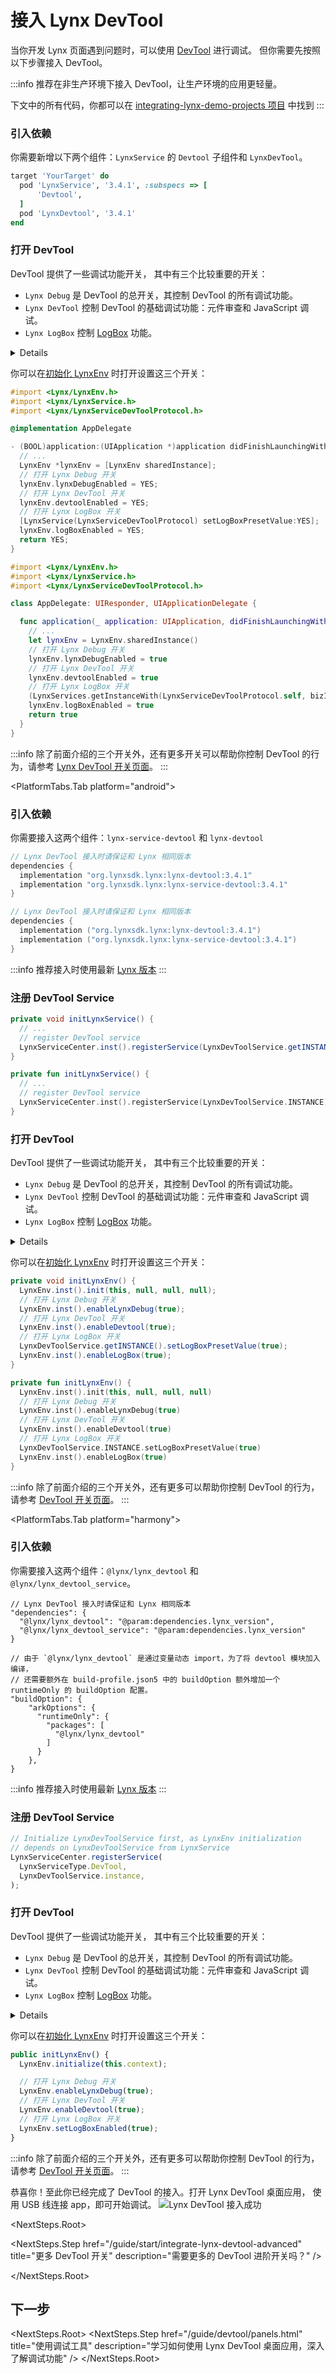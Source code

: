 
# 接入 Lynx DevTool

当你开发 Lynx 页面遇到问题时，可以使用 [DevTool](/guide/devtool/panels.mdx) 进行调试。
但你需要先按照以下步骤接入 DevTool。

:::info
推荐在非生产环境下接入 DevTool，让生产环境的应用更轻量。

下文中的所有代码，你都可以在 [integrating-lynx-demo-projects 项目](https://github.com/lynx-family/integrating-lynx-demo-projects/tree/main) 中找到
:::

<PlatformTabs queryKey="platform">
<PlatformTabs.Tab platform="ios">

<Steps>

### 引入依赖

你需要新增以下两个组件：`LynxService` 的 `Devtool` 子组件和 `LynxDevTool`。

```ruby title="Podfile" {8,11}
target 'YourTarget' do
  pod 'LynxService', '3.4.1', :subspecs => [
      'Devtool',
  ]
  pod 'LynxDevtool', '3.4.1'
end
```

### 打开 DevTool

DevTool 提供了一些调试功能开关，
其中有三个比较重要的开关：

- `Lynx Debug` 是 DevTool 的总开关，其控制 DevTool 的所有调试功能。
- `Lynx DevTool` 控制 DevTool 的基础调试功能：元件审查和 JavaScript 调试。
- `Lynx LogBox` 控制 [LogBox](/guide/devtool/handle-errors.html) 功能。

<Details title="这三个开关均默认关闭，需要主动打开">

- 打开 `Lynx Debug` 后，`Lynx DevTool` 和 `Lynx LogBox` 开关才能够生效
- 使用 DevTool 桌面应用调试 Lynx 页面时，需要打开 `Lynx DevTool` 开关
- LogBox 可以帮助你快速发现问题

</Details>

你可以在[初始化 LynxEnv](/guide/start/integrate-with-existing-apps.html#lynxenv-初始化) 时打开设置这三个开关：

<Tabs groupId='integrating-lynx-with-existing-app-ios'>
<Tab label="Objective-C">

```objective-c title=AppDelegate.m {9-16}
#import <Lynx/LynxEnv.h>
#import <Lynx/LynxService.h>
#import <Lynx/LynxServiceDevToolProtocol.h>

@implementation AppDelegate

- (BOOL)application:(UIApplication *)application didFinishLaunchingWithOptions:(NSDictionary *)launchOptions {
  // ...
  LynxEnv *lynxEnv = [LynxEnv sharedInstance];
  // 打开 Lynx Debug 开关
  lynxEnv.lynxDebugEnabled = YES;
  // 打开 Lynx DevTool 开关
  lynxEnv.devtoolEnabled = YES;
  // 打开 Lynx LogBox 开关
  [LynxService(LynxServiceDevToolProtocol) setLogBoxPresetValue:YES];
  lynxEnv.logBoxEnabled = YES;
  return YES;
}
```

</Tab>
<Tab label="Swift">

```objective-c title="YourTarget-Bridging-Header.h"
#import <Lynx/LynxEnv.h>
#import <Lynx/LynxService.h>
#import <Lynx/LynxServiceDevToolProtocol.h>
```

```swift title=AppDelegate.swift {5-12}
class AppDelegate: UIResponder, UIApplicationDelegate {

  func application(_ application: UIApplication, didFinishLaunchingWithOptions launchOptions: [UIApplication.LaunchOptionsKey: Any]?) -> Bool {
    // ...
    let lynxEnv = LynxEnv.sharedInstance()
    // 打开 Lynx Debug 开关
    lynxEnv.lynxDebugEnabled = true
    // 打开 Lynx DevTool 开关
    lynxEnv.devtoolEnabled = true
    // 打开 Lynx LogBox 开关
    (LynxServices.getInstanceWith(LynxServiceDevToolProtocol.self, bizID: DEFAULT_LYNX_SERVICE) as? LynxServiceDevToolProtocol)?.logBoxPresetValue = true
    lynxEnv.logBoxEnabled = true
    return true
  }
}
```

</Tab>
</Tabs>

:::info
除了前面介绍的三个开关外，还有更多开关可以帮助你控制 DevTool 的行为，请参考 [Lynx DevTool 开关页面](/guide/start/integrate-lynx-devtool-advanced.html#debugging-devtool-switch)。
:::

 </Steps>
</PlatformTabs.Tab>

<PlatformTabs.Tab platform="android">
  <Steps>
### 引入依赖

你需要接入这两个组件：`lynx-service-devtool` 和 `lynx-devtool`

<Tabs groupId='impl-android'>
<Tab label="build.gradle">

```groovy
// Lynx DevTool 接入时请保证和 Lynx 相同版本
dependencies {
  implementation "org.lynxsdk.lynx:lynx-devtool:3.4.1"
  implementation "org.lynxsdk.lynx:lynx-service-devtool:3.4.1"
}
```

</Tab>
<Tab label="build.gradle.kts">

```kotlin
// Lynx DevTool 接入时请保证和 Lynx 相同版本
dependencies {
  implementation ("org.lynxsdk.lynx:lynx-devtool:3.4.1")
  implementation ("org.lynxsdk.lynx:lynx-service-devtool:3.4.1")
}
```

</Tab>
</Tabs>

:::info
推荐接入时使用最新 [Lynx 版本](https://github.com/lynx-family/lynx/releases)
:::

### 注册 DevTool Service

<Tabs groupId='register-devtool-service-android'>
<Tab label="Java">

```java title=YourApplication.java {3-4}
private void initLynxService() {
  // ...
  // register DevTool service
  LynxServiceCenter.inst().registerService(LynxDevToolService.getINSTANCE());
}

```

</Tab>
<Tab label="Kotlin">

```kotlin title=YourApplication.kt {3-4}
private fun initLynxService() {
  // ...
  // register DevTool service
  LynxServiceCenter.inst().registerService(LynxDevToolService.INSTANCE)
}
```

</Tab>
</Tabs>

### 打开 DevTool

DevTool 提供了一些调试功能开关，
其中有三个比较重要的开关：

- `Lynx Debug` 是 DevTool 的总开关，其控制 DevTool 的所有调试功能。
- `Lynx DevTool` 控制 DevTool 的基础调试功能：元件审查和 JavaScript 调试。
- `Lynx LogBox` 控制 [LogBox](/guide/devtool/handle-errors.html) 功能。

<Details title="这三个开关均默认关闭，需要主动打开">

- 打开 `Lynx Debug` 后，`Lynx DevTool` 和 `Lynx LogBox` 开关才能够生效
- 使用 DevTool 桌面应用调试 Lynx 页面时，需要打开 `Lynx DevTool` 开关
- LogBox 可以帮助你快速发现问题

</Details>

你可以在[初始化 LynxEnv](/guide/start/integrate-with-existing-apps.html#lynxenv-初始化) 时打开设置这三个开关：

<Tabs groupId='turn-on-switches-android'>
<Tab label="Java">

```java title=YourApplication.java {3-9}
private void initLynxEnv() {
  LynxEnv.inst().init(this, null, null, null);
  // 打开 Lynx Debug 开关
  LynxEnv.inst().enableLynxDebug(true);
  // 打开 Lynx DevTool 开关
  LynxEnv.inst().enableDevtool(true);
  // 打开 Lynx LogBox 开关
  LynxDevToolService.getINSTANCE().setLogBoxPresetValue(true);
  LynxEnv.inst().enableLogBox(true);
}

```

</Tab>
<Tab label="Kotlin">

```kotlin title=YourApplication.kt {3-9}
private fun initLynxEnv() {
  LynxEnv.inst().init(this, null, null, null)
  // 打开 Lynx Debug 开关
  LynxEnv.inst().enableLynxDebug(true)
  // 打开 Lynx DevTool 开关
  LynxEnv.inst().enableDevtool(true)
  // 打开 Lynx LogBox 开关
  LynxDevToolService.INSTANCE.setLogBoxPresetValue(true)
  LynxEnv.inst().enableLogBox(true)
}
```

</Tab>
</Tabs>

:::info
除了前面介绍的三个开关外，还有更多可以帮助你控制 DevTool 的行为，请参考 [DevTool 开关页面](/guide/start/integrate-lynx-devtool-advanced.html#debugging-devtool-switch)。
:::

</Steps>
</PlatformTabs.Tab>

<PlatformTabs.Tab platform="harmony">
  <Steps>
### 引入依赖

你需要接入这两个组件：`@lynx/lynx_devtool` 和 `@lynx/lynx_devtool_service`。

<Tabs groupId='impl-harmony'>
<Tab label="oh-package.json5">

```json5
// Lynx DevTool 接入时请保证和 Lynx 相同版本
"dependencies": {
  "@lynx/lynx_devtool": "@param:dependencies.lynx_version",
  "@lynx/lynx_devtool_service": "@param:dependencies.lynx_version"
}
```

</Tab>
<Tab label="build-profile.json5">

```json5
// 由于 `@lynx/lynx_devtool` 是通过变量动态 import，为了将 devtool 模块加入编译，
// 还需要额外在 build-profile.json5 中的 buildOption 额外增加一个 runtimeOnly 的 buildOption 配置。
"buildOption": {
    "arkOptions": {
      "runtimeOnly": {
        "packages": [
          "@lynx/lynx_devtool"
        ]
      }
    },
}
```

</Tab>
</Tabs>

:::info
推荐接入时使用最新 [Lynx 版本](https://github.com/lynx-family/lynx/releases)
:::

### 注册 DevTool Service

<Tabs groupId="register-devtool-service-harmony">
<Tab label="ETS">

```ts title=YourEntryAbility.ets {2 - 3}
// Initialize LynxDevToolService first, as LynxEnv initialization
// depends on LynxDevToolService from LynxService
LynxServiceCenter.registerService(
  LynxServiceType.DevTool,
  LynxDevToolService.instance,
);
```

</Tab>
</Tabs>

### 打开 DevTool

DevTool 提供了一些调试功能开关，
其中有三个比较重要的开关：

- `Lynx Debug` 是 DevTool 的总开关，其控制 DevTool 的所有调试功能。
- `Lynx DevTool` 控制 DevTool 的基础调试功能：元件审查和 JavaScript 调试。
- `Lynx LogBox` 控制 [LogBox](/guide/devtool/handle-errors.html) 功能。

<Details title="Lynx Debug 与 Lynx LogBox 开关是默认开启的，Lynx DevTool 开关默认关闭，建议开启 Lynx DevTool 开关">

- 打开 `Lynx Debug` 后，`Lynx DevTool` 和 `Lynx LogBox` 开关才能够生效
- 使用 DevTool 桌面应用调试 Lynx 页面时，需要打开 `Lynx DevTool` 开关
- LogBox 可以帮助你快速发现问题

</Details>

你可以在[初始化 LynxEnv](/guide/start/integrate-with-existing-apps.html#lynxenv-初始化) 时打开设置这三个开关：

<Tabs groupId='turn-on-switches-harmony'>
<Tab label="ETS">

```ts title=YourEntryAbility.ets {4-9}
public initLynxEnv() {
  LynxEnv.initialize(this.context);

  // 打开 Lynx Debug 开关
  LynxEnv.enableLynxDebug(true);
  // 打开 Lynx DevTool 开关
  LynxEnv.enableDevtool(true);
  // 打开 Lynx LogBox 开关
  LynxEnv.setLogBoxEnabled(true);
}

```

</Tab>
</Tabs>

:::info
除了前面介绍的三个开关外，还有更多可以帮助你控制 DevTool 的行为，请参考 [DevTool 开关页面](/guide/start/integrate-lynx-devtool-advanced.html#debugging-devtool-switch)。
:::

</Steps>
</PlatformTabs.Tab>

</PlatformTabs>
恭喜你！至此你已经完成了 DevTool 的接入。打开 Lynx DevTool 桌面应用，
使用 USB 线连接 app，即可开始调试。
<img
  src="https://lf-lynx.tiktok-cdns.com/obj/lynx-artifacts-oss-sg/lynx-website/assets/doc/devtool_connected_success.png"
  alt="Lynx DevTool 接入成功"
  width={800}
/>

<NextSteps.Root>

<NextSteps.Step
  href="/guide/start/integrate-lynx-devtool-advanced"
  title="更多 DevTool 开关"
  description="需要更多的 DevTool 进阶开关吗？"
/>

</NextSteps.Root>

## 下一步

<NextSteps.Root>
  <NextSteps.Step
    href="/guide/devtool/panels.html"
    title="使用调试工具"
    description="学习如何使用 Lynx DevTool 桌面应用，深入了解调试功能"
  />
</NextSteps.Root>
